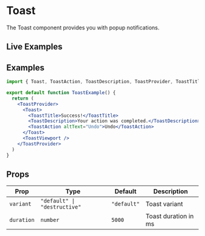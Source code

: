 
# Toast

The Toast component provides you with popup notifications.

## Live Examples

<StorybookEmbed story="components-toast--default" />

<StorybookEmbed story="components-toast--variants" />

<StorybookEmbed story="components-toast--with-actions" />

## Examples

```jsx
import { Toast, ToastAction, ToastDescription, ToastProvider, ToastTitle, ToastViewport } from '@nostromo/ui-core'

export default function ToastExample() {
  return (
    <ToastProvider>
      <Toast>
        <ToastTitle>Success!</ToastTitle>
        <ToastDescription>Your action was completed.</ToastDescription>
        <ToastAction altText="Undo">Undo</ToastAction>
      </Toast>
      <ToastViewport />
    </ToastProvider>
  )
}
```

## Props

| Prop | Type | Default | Description |
|------|------|---------|-------------|
| `variant` | `"default" \| "destructive"` | `"default"` | Toast variant |
| `duration` | `number` | `5000` | Toast duration in ms |
